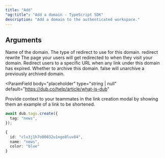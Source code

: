 ```yaml
---
title: "Add"
"og:title": "Add a domain - TypeScript SDK"
description: "Add a domain to the authenticated workspace."
---
```



## Arguments

<ParamField body="slug" type="string" required>
  Name of the domain.
</ParamField>

<ParamField body="type" type="enum<string>" default="redirect">
  The type of redirect to use for this domain.
  <enum>
    <value>redirect</value>
    <value>rewrite</value>
  </enum>
</ParamField>

<ParamField body="target" type="string | null">
  The page your users will get redirected to when they visit your domain.
</ParamField>

<ParamField body="expiredUrl" type="string | null">
  Redirect users to a specific URL when any link under this domain has expired.
</ParamField>

<ParamField body="archived" type="boolean" default={false}>
  Whether to archive this domain. false will unarchive a previously archived
  domain.
</ParamField>

<ParamField
  body="placeholder"
  type="string | null"
  default="https://dub.co/help/article/what-is-dub"
>
  Provide context to your teammates in the link creation modal by showing them
  an example of a link to be shortened.
</ParamField>

<DomainResponse />

<RequestExample>

```ts
await dub.tags.create({
  tag: "news",
});
```

</RequestExample>

<ResponseExample>

```ts
{
  id: "clv3j1h7o00032u1ngo8luv84",
  name: "news",
  color: "blue"
}
```

</ResponseExample>
